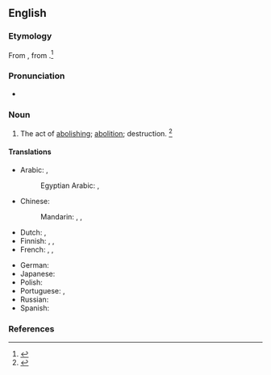 ==English==

===Etymology===
From {{etyl|frm|en}} {{m|frm|abolissement}}, from {{m|frm|aboliss}}.<ref>{{R:MW3 1976|page=4}}</ref>

===Pronunciation===
* {{a|US}} {{IPA|/əˈbɑl.ɪʃ.mənt/|lang=en}}

===Noun===
{{en-noun}}

# The act of [[abolishing]]; [[abolition]]; destruction. {{defdate|First attested from the mid 16<sup>th</sup> century.}}<ref name=SOED>{{R:SOED5|page=6}}</ref>

====Translations====
{{trans-top|The act of abolishing}}
* Arabic: {{t|ar|إِلْغَاء|m}}, {{t|ar|إِبطَال|m}}
*: Egyptian Arabic: {{t|arz|إلغاء|m|tr=ʔelḡāʔ|sc=Arab}}, {{t|arz|إبطال|m|tr=ʔebāl|sc=Arab}}
* Chinese:
*: Mandarin: {{t+|cmn|廢除|sc=Hani}}, {{t+|cmn|废除|tr=fèichú|sc=Hani}}, {{t+|cmn|取消|tr=qǔxiāo|sc=Hani}}
* Dutch: {{t+|nl|afschaffing|f}}, {{t+|nl|opheffing}}
* Finnish: {{t+|fi|poistaminen}}, {{t+|fi|lakkauttaminen}}, {{t+|fi|kumoaminen}}
* French: {{t+|fr|abolissement|m}}, {{t+|fr|abolition|f}}, {{t+|fr|abrogation|f}}
{{trans-mid}}
* German: {{t+|de|Abschaffung|f}}
* Japanese: {{t+|ja|廃止|tr=はいし, haishi|sc=Jpan}}
* Polish: {{t+|pl|zniesienie}}
* Portuguese: {{t|pt|abolimento|m}}, {{t+|pt|abolição|f}}
* Russian: {{t+|ru|отме́на|f}}
* Spanish: {{t+|es|abolición|f}}
{{trans-bottom}}

===References===
<references/>